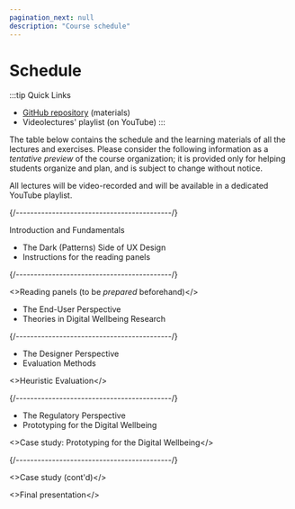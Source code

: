 ```yaml
---
pagination_next: null
description: "Course schedule"
---
```



# Schedule

:::tip Quick Links
* [GitHub repository](https://github.com/elite-polito/2025-design4dwb-materials) (materials)
* Videolectures' playlist (on YouTube)
:::

The table below contains the schedule and the learning materials of all the lectures and exercises. Please consider the following information as a _tentative preview_ of the course organization; it is provided only for helping students organize and plan, and is subject to change without notice.

All lectures will be video-recorded and will be available in a dedicated YouTube playlist.

<LectureTable defaultTeacher="Alberto Monge Roffarello" defaultType="Lecture" showMaterial={false} showRoom={true} language='EN'>

<LectureDivider topic='Class #1'/>{/*-------------------------------------------*/}

<LectureRow
    date="16/01/2025" time="13:00-15:00"
    room="Lab 8" video="https://youtu.be/2DE-6G5EblQ"
    >
    <Link to="https://elite.polito.it/2025-design4dwb-materials/slides/01-intro.pdf" title="Introduction and Fundamentals">Introduction and Fundamentals</Link>
</LectureRow>

<LectureRow
    date="16/01/2025" time="15:00-17:00"
    room="Lab 8"  video="https://youtu.be/2DE-6G5EblQ"
    >
    <ul>
    <li><Link to="https://elite.polito.it/2025-design4dwb-materials/slides/01b-acdps.pdf" title="The Dark (Patterns) Side of UX Design">The Dark (Patterns) Side of UX Design</Link></li>
    <li><Link to="https://elite.polito.it/2025-design4dwb-materials/exercises/01-reading-panels.pdf" title="Instructions for the reading panels">Instructions for the reading panels</Link></li>
    </ul>
</LectureRow>

<LectureDivider topic='Class #2'/>{/*-------------------------------------------*/}

<LectureRow
    date="23/01/2025" time="13:00-15:00"
    room="Lab 8" type="Exercise"
    >
    <>Reading panels (to be <em>prepared</em> beforehand)</>
</LectureRow>

<LectureRow
    date="23/01/2025" time="15:00-17:00"
    room="Lab 8" video = "https://youtu.be/7y__rr9A8xE"
    >
    <ul>
    <li><Link to="https://elite.polito.it/2025-design4dwb-materials/slides/02a-end-user-perspective.pdf" title="The End-User Perspective">The End-User Perspective</Link></li>
    <li><Link to="https://elite.polito.it/2025-design4dwb-materials/slides/02b-theories.pdf" title="Theories in Digital Wellbeing Research">Theories in Digital Wellbeing Research</Link></li>
    </ul>
</LectureRow>

<LectureDivider topic='Class #3'/>{/*-------------------------------------------*/}

<LectureRow
    date="30/01/2025" time="13:00-15:00"
    room="Lab 8"
    >
     <ul><li>The Designer Perspective</li><li>Evaluation Methods</li></ul> 
</LectureRow>

<LectureRow
    date="30/01/2025" time="15:00-17:00"
    room="Lab 8" type="Exercise"
    >
    <>Heuristic Evaluation</>
</LectureRow>

<LectureDivider topic='Class #4'/>{/*-------------------------------------------*/}

<LectureRow
    date="06/02/2025" time="13:00-15:00"
    room="Lab 8"
    >
    <ul><li>The Regulatory Perspective</li><li>Prototyping for the Digital Wellbeing</li></ul>
</LectureRow>

<LectureRow
    date="06/02/2025" time="15:00-17:00"
    room="Lab 8" type="Exercise"
    >
    <>Case study: Prototyping for the Digital Wellbeing</>
</LectureRow>

<LectureDivider topic='Class #5'/>{/*-------------------------------------------*/}

<LectureRow
    date="13/02/2025" time="13:00-15:00"
    room="Lab 8" type="Exercise"
    >
    <>Case study (cont'd)</>
</LectureRow>

<LectureRow
    date="13/02/2025" time="15:00-17:00"
    room="Lab 8" type="Exercise"
    >
    <>Final presentation</>
</LectureRow>

</LectureTable>

